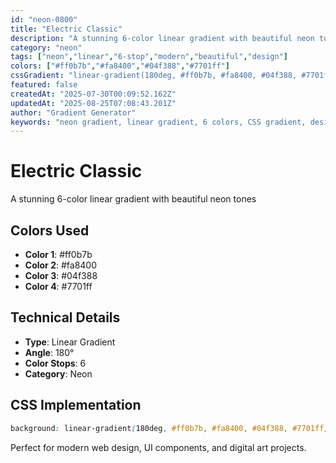 ```yaml
---
id: "neon-0800"
title: "Electric Classic"
description: "A stunning 6-color linear gradient with beautiful neon tones"
category: "neon"
tags: ["neon","linear","6-stop","modern","beautiful","design"]
colors: ["#ff0b7b","#fa8400","#04f388","#7701ff"]
cssGradient: "linear-gradient(180deg, #ff0b7b, #fa8400, #04f388, #7701ff)"
featured: false
createdAt: "2025-07-30T00:09:52.162Z"
updatedAt: "2025-08-25T07:08:43.201Z"
author: "Gradient Generator"
keywords: "neon gradient, linear gradient, 6 colors, CSS gradient, design, #ff0b7b, #fa8400, #04f388, #7701ff"
---
```


# Electric Classic

A stunning 6-color linear gradient with beautiful neon tones

## Colors Used
- **Color 1**: #ff0b7b
- **Color 2**: #fa8400
- **Color 3**: #04f388
- **Color 4**: #7701ff

## Technical Details
- **Type**: Linear Gradient
- **Angle**: 180°
- **Color Stops**: 6
- **Category**: Neon

## CSS Implementation
```css
background: linear-gradient(180deg, #ff0b7b, #fa8400, #04f388, #7701ff);
```

Perfect for modern web design, UI components, and digital art projects.
